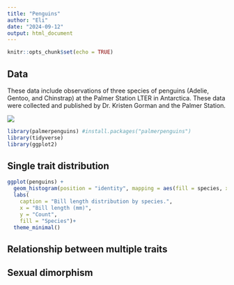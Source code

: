 ```yaml
---
title: "Penguins"
author: "Eli"
date: "2024-09-12"
output: html_document
---
```


```r
knitr::opts_chunk$set(echo = TRUE)
```

## Data
These data include observations of three species of penguins (Adelie, Gentoo, and Chinstrap) at the Palmer Station LTER in Antarctica. These data were collected and published by Dr. Kristen Gorman and the Palmer Station.

![](https://www.gabemednick.com/post/penguin/featured.png)

```r
library(palmerpenguins) #install.packages("palmerpenguins")
library(tidyverse)
library(ggplot2)
```

## Single trait distribution
```r
ggplot(penguins) +  
  geom_histogram(position = "identity", mapping = aes(fill = species, x = bill_length_mm), alpha = 0.5)+
  labs(
    caption = "Bill length distribution by species.",
    x = "Bill length (mm)",
    y = "Count",
    fill = "Species")+
  theme_minimal()

```

## Relationship between multiple traits

## Sexual dimorphism
